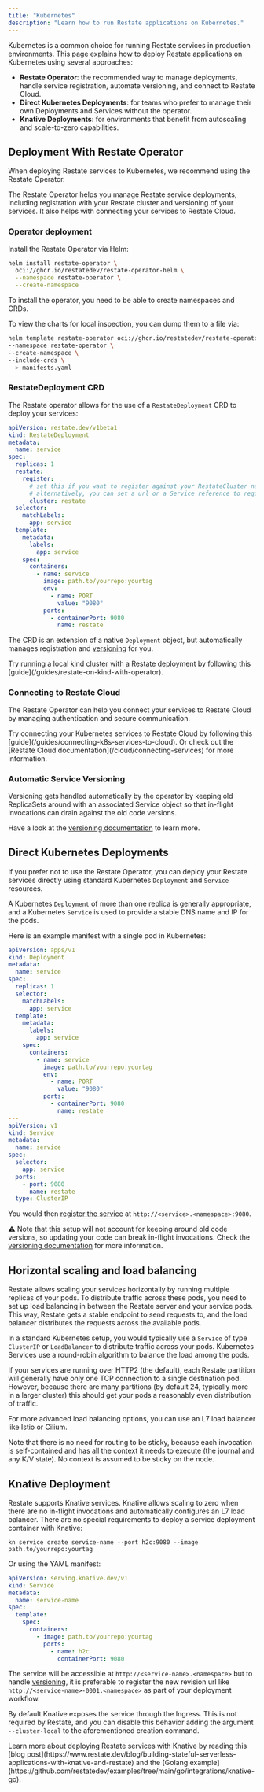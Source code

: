 ```yaml
---
title: "Kubernetes"
description: "Learn how to run Restate applications on Kubernetes."
---
```


Kubernetes is a common choice for running Restate services in production environments.
This page explains how to deploy Restate applications on Kubernetes using several approaches:

- **Restate Operator**: the recommended way to manage deployments, handle service registration, automate versioning, and connect to Restate Cloud.
- **Direct Kubernetes Deployments**: for teams who prefer to manage their own Deployments and Services without the operator.
- **Knative Deployments**: for environments that benefit from autoscaling and scale-to-zero capabilities.

## Deployment With Restate Operator
When deploying Restate services to Kubernetes, we recommend using the Restate Operator.

<Card title="Restate Operator GitHub" href="https://github.com/restatedev/restate-operator" icon="github" horizontal={true} />

The Restate Operator helps you manage Restate service deployments, including registration with your Restate cluster and versioning of your services.
It also helps with connecting your services to Restate Cloud.

### Operator deployment

Install the Restate Operator via Helm:

```bash
helm install restate-operator \
  oci://ghcr.io/restatedev/restate-operator-helm \
  --namespace restate-operator \
  --create-namespace
```

To install the operator, you need to be able to create namespaces and CRDs.


To view the charts for local inspection, you can dump them to a file via:

```bash
helm template restate-operator oci://ghcr.io/restatedev/restate-operator-helm \
--namespace restate-operator \
--create-namespace \
--include-crds \
  > manifests.yaml
```

### RestateDeployment CRD
The Restate operator allows for the use of a `RestateDeployment` CRD to deploy your services:

```yaml
apiVersion: restate.dev/v1beta1
kind: RestateDeployment
metadata:
  name: service
spec:
  replicas: 1
  restate:
    register:
      # set this if you want to register against your RestateCluster named 'restate'
      # alternatively, you can set a url or a Service reference to register against
      cluster: restate
  selector:
    matchLabels:
      app: service
  template:
    metadata:
      labels:
        app: service
    spec:
      containers:
        - name: service
          image: path.to/yourrepo:yourtag
          env:
            - name: PORT
              value: "9080"
          ports:
            - containerPort: 9080
              name: restate
```

The CRD is an extension of a native `Deployment` object, but automatically manages registration and [versioning](/services/deploy/kubernetes#automatic-service-versioning) for you.

<Info>
    Try running a local kind cluster with a Restate deployment by following this [guide](/guides/restate-on-kind-with-operator).
</Info>

### Connecting to Restate Cloud

The Restate Operator can help you connect your services to Restate Cloud by managing authentication and secure communication.

<Info>
    Try connecting your Kubernetes services to Restate Cloud by following this [guide](/guides/connecting-k8s-services-to-cloud).
    Or check out the [Restate Cloud documentation](/cloud/connecting-services) for more information.
</Info>

### Automatic Service Versioning
Versioning gets handled automatically by the operator by keeping old ReplicaSets around with an associated Service object so that in-flight invocations can drain against the old code versions.

Have a look at the [versioning documentation](/services/versioning#automatic-versioning-with-kubernetes-operator) to learn more.

## Direct Kubernetes Deployments

If you prefer not to use the Restate Operator, you can deploy your Restate services directly using standard Kubernetes `Deployment` and `Service` resources.

A Kubernetes `Deployment` of more than one replica is generally appropriate,
and a Kubernetes `Service` is used to provide a stable DNS name and IP for the pods.

Here is an example manifest with a single pod in Kubernetes:

```yaml
apiVersion: apps/v1
kind: Deployment
metadata:
  name: service
spec:
  replicas: 1
  selector:
    matchLabels:
      app: service
  template:
    metadata:
      labels:
        app: service
    spec:
      containers:
        - name: service
          image: path.to/yourrepo:yourtag
          env:
            - name: PORT
              value: "9080"
          ports:
            - containerPort: 9080
              name: restate
---
apiVersion: v1
kind: Service
metadata:
  name: service
spec:
  selector:
    app: service
  ports:
    - port: 9080
      name: restate
  type: ClusterIP
```

You would then [register the service](/services/versioning#registering-a-deployment) at `http://<service>.<namespace>:9080`.

⚠️ Note that this setup will not account for keeping around old code versions, so updating your code can break in-flight invocations.
Check the [versioning documentation](/services/versioning) for more information.

## Horizontal scaling and load balancing

Restate allows scaling your services horizontally by running multiple replicas of your pods.
To distribute traffic across these pods, you need to set up load balancing in between the Restate server and your service pods.
This way, Restate gets a stable endpoint to send requests to, and the load balancer distributes the requests across the available pods.

In a standard Kubernetes setup, you would typically use a `Service` of type `ClusterIP` or `LoadBalancer` to distribute traffic across your pods.
Kubernetes Services use a round-robin algorithm to balance the load among the pods.

If your services are running over HTTP2 (the default), each Restate partition will generally have only one TCP connection to a single destination pod.
However, because there are many partitions (by default 24, typically more in a larger cluster) this should get your pods a reasonably
even distribution of traffic.

For more advanced load balancing options, you can use an L7 load balancer like Istio or Cilium.

Note that there is no need for routing to be sticky, because each invocation is self-contained and has all the context it needs to execute (the journal and any K/V state).
No context is assumed to be sticky on the node.

## Knative Deployment

Restate supports Knative services. Knative allows scaling to zero when there are no in-flight invocations and automatically configures an L7 load balancer. There are no special requirements to deploy a service deployment container with Knative:

```shell
kn service create service-name --port h2c:9080 --image path.to/yourrepo:yourtag
```

Or using the YAML manifest:

```yaml
apiVersion: serving.knative.dev/v1
kind: Service
metadata:
  name: service-name
spec:
  template:
    spec:
      containers:
        - image: path.to/yourrepo:yourtag
          ports:
            - name: h2c
              containerPort: 9080
```

The service will be accessible at `http://<service-name>.<namespace>` but to handle [versioning](/services/configuration), it is preferable to register the new revision url like `http://<service-name>-0001.<namespace>` as part of your deployment workflow.

By default Knative exposes the service through the Ingress. This is not required by Restate, and you can disable this behavior adding the argument `--cluster-local` to the aforementioned creation command.

<Info>
    Learn more about deploying Restate services with Knative by reading this [blog post](https://www.restate.dev/blog/building-stateful-serverless-applications-with-knative-and-restate) and the [Golang example](https://github.com/restatedev/examples/tree/main/go/integrations/knative-go).
</Info>